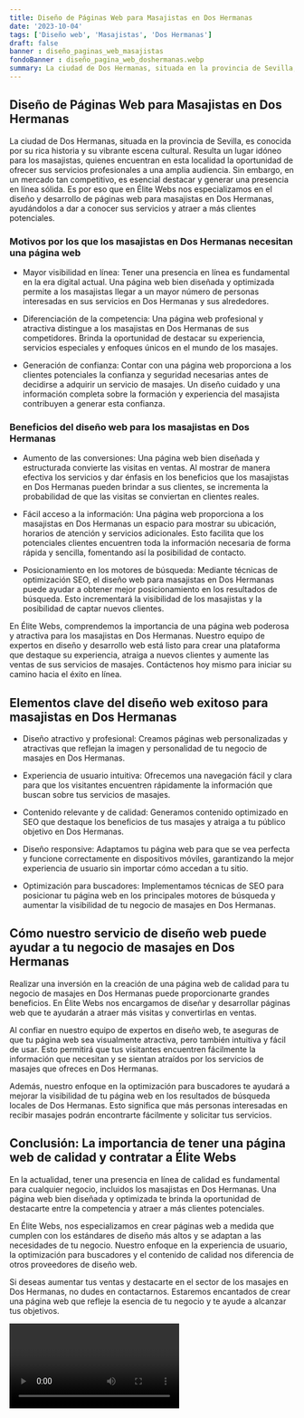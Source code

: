 ```yaml
---
title: Diseño de Páginas Web para Masajistas en Dos Hermanas
date: '2023-10-04'
tags: ['Diseño web', 'Masajistas', 'Dos Hermanas']
draft: false
banner : diseño_paginas_web_masajistas
fondoBanner : diseño_pagina_web_doshermanas.webp
summary: La ciudad de Dos Hermanas, situada en la provincia de Sevilla, es conocida por su rica historia y su vibrante escena cultural. Resulta un lugar idóneo para los masajistas, quienes encuentran en esta localidad la oportunidad de ofrecer sus servicios profesionales a una amplia audiencia. Sin embargo, en un mercado tan competitivo, es esencial destacar y generar una presencia en línea sólida. Es por eso que en Élite Webs nos especializamos en el diseño y desarrollo de páginas web para masajistas en Dos Hermanas, ayudándolos a dar a conocer sus servicios y atraer a más clientes potenciales. 
---
```


## Diseño de Páginas Web para Masajistas en Dos Hermanas

La ciudad de Dos Hermanas, situada en la provincia de Sevilla, es conocida por su rica historia y su vibrante escena cultural. Resulta un lugar idóneo para los masajistas, quienes encuentran en esta localidad la oportunidad de ofrecer sus servicios profesionales a una amplia audiencia. Sin embargo, en un mercado tan competitivo, es esencial destacar y generar una presencia en línea sólida. Es por eso que en Élite Webs nos especializamos en el diseño y desarrollo de páginas web para masajistas en Dos Hermanas, ayudándolos a dar a conocer sus servicios y atraer a más clientes potenciales. 

### Motivos por los que los masajistas en Dos Hermanas necesitan una página web

- Mayor visibilidad en línea: Tener una presencia en línea es fundamental en la era digital actual. Una página web bien diseñada y optimizada permite a los masajistas llegar a un mayor número de personas interesadas en sus servicios en Dos Hermanas y sus alrededores.

- Diferenciación de la competencia: Una página web profesional y atractiva distingue a los masajistas en Dos Hermanas de sus competidores. Brinda la oportunidad de destacar su experiencia, servicios especiales y enfoques únicos en el mundo de los masajes.

- Generación de confianza: Contar con una página web proporciona a los clientes potenciales la confianza y seguridad necesarias antes de decidirse a adquirir un servicio de masajes. Un diseño cuidado y una información completa sobre la formación y experiencia del masajista contribuyen a generar esta confianza.

### Beneficios del diseño web para los masajistas en Dos Hermanas

- Aumento de las conversiones: Una página web bien diseñada y estructurada convierte las visitas en ventas. Al mostrar de manera efectiva los servicios y dar énfasis en los beneficios que los masajistas en Dos Hermanas pueden brindar a sus clientes, se incrementa la probabilidad de que las visitas se conviertan en clientes reales.

- Fácil acceso a la información: Una página web proporciona a los masajistas en Dos Hermanas un espacio para mostrar su ubicación, horarios de atención y servicios adicionales. Esto facilita que los potenciales clientes encuentren toda la información necesaria de forma rápida y sencilla, fomentando así la posibilidad de contacto.

- Posicionamiento en los motores de búsqueda: Mediante técnicas de optimización SEO, el diseño web para masajistas en Dos Hermanas puede ayudar a obtener mejor posicionamiento en los resultados de búsqueda. Esto incrementará la visibilidad de los masajistas y la posibilidad de captar nuevos clientes.

En Élite Webs, comprendemos la importancia de una página web poderosa y atractiva para los masajistas en Dos Hermanas. Nuestro equipo de expertos en diseño y desarrollo web está listo para crear una plataforma que destaque su experiencia, atraiga a nuevos clientes y aumente las ventas de sus servicios de masajes. Contáctenos hoy mismo para iniciar su camino hacia el éxito en línea.

<GifSeo />

<Cta />

## Elementos clave del diseño web exitoso para masajistas en Dos Hermanas

- Diseño atractivo y profesional: Creamos páginas web personalizadas y atractivas que reflejan la imagen y personalidad de tu negocio de masajes en Dos Hermanas.

- Experiencia de usuario intuitiva: Ofrecemos una navegación fácil y clara para que los visitantes encuentren rápidamente la información que buscan sobre tus servicios de masajes.

- Contenido relevante y de calidad: Generamos contenido optimizado en SEO que destaque los beneficios de tus masajes y atraiga a tu público objetivo en Dos Hermanas.

- Diseño responsive: Adaptamos tu página web para que se vea perfecta y funcione correctamente en dispositivos móviles, garantizando la mejor experiencia de usuario sin importar cómo accedan a tu sitio.

- Optimización para buscadores: Implementamos técnicas de SEO para posicionar tu página web en los principales motores de búsqueda y aumentar la visibilidad de tu negocio de masajes en Dos Hermanas.

## Cómo nuestro servicio de diseño web puede ayudar a tu negocio de masajes en Dos Hermanas

Realizar una inversión en la creación de una página web de calidad para tu negocio de masajes en Dos Hermanas puede proporcionarte grandes beneficios. En Élite Webs nos encargamos de diseñar y desarrollar páginas web que te ayudarán a atraer más visitas y convertirlas en ventas.

Al confiar en nuestro equipo de expertos en diseño web, te aseguras de que tu página web sea visualmente atractiva, pero también intuitiva y fácil de usar. Esto permitirá que tus visitantes encuentren fácilmente la información que necesitan y se sientan atraídos por los servicios de masajes que ofreces en Dos Hermanas.

Además, nuestro enfoque en la optimización para buscadores te ayudará a mejorar la visibilidad de tu página web en los resultados de búsqueda locales de Dos Hermanas. Esto significa que más personas interesadas en recibir masajes podrán encontrarte fácilmente y solicitar tus servicios.

## Conclusión: La importancia de tener una página web de calidad y contratar a Élite Webs

En la actualidad, tener una presencia en línea de calidad es fundamental para cualquier negocio, incluidos los masajistas en Dos Hermanas. Una página web bien diseñada y optimizada te brinda la oportunidad de destacarte entre la competencia y atraer a más clientes potenciales.

En Élite Webs, nos especializamos en crear páginas web a medida que cumplen con los estándares de diseño más altos y se adaptan a las necesidades de tu negocio. Nuestro enfoque en la experiencia de usuario, la optimización para buscadores y el contenido de calidad nos diferencia de otros proveedores de diseño web.

Si deseas aumentar tus ventas y destacarte en el sector de los masajes en Dos Hermanas, no dudes en contactarnos. Estaremos encantados de crear una página web que refleje la esencia de tu negocio y te ayude a alcanzar tus objetivos.

<Video />

<CtaBot job='Masajistas' city='Dos Hermanas'/>

<Gmaps query='Dos Hermanas+españa+maps' />